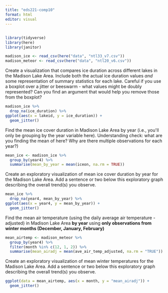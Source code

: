 ```yaml
---
title: "eds221-comp10"
format: html
editor: visual
---
```


## 

```r
library(tidyverse)
library(here)
library(janitor)
```

```r
madison_ice <- read_csv(here("data", "ntl33_v7.csv"))
madison_meteor <- read_csv(here("data", "ntl20_v6.csv"))
```

Create a visualization that compares ice duration across
different lakes in the Madison Lake Area. Include both the actual ice
duration values *and* some representation of summary statistics
for each lake. Careful if you use a boxplot over a jitter or beeswarm -
what values might be doubly represented? Can you find an argument that
would help you remove those from the boxplot?

```r
madison_ice %>% 
  drop_na(ice_duration) %>% 
ggplot(aes(x = lakeid, y = ice_duration)) +
  geom_jitter() 
```

Find the mean ice cover duration in Madison Lake Area by year
(i.e., you\'ll only be grouping by the year variable here). Understanding
check: what are you finding the mean of here? Why are there multiple
observations for each year?)

```r
mean_ice <- madison_ice %>% 
  group_by(year4) %>% 
  summarise(mean_by_year = mean(iceon, na.rm = TRUE))
```

Create an exploratory visualization of mean ice cover duration by
year for the Madison Lake Area. Add a sentence or two below this
exploratory graph describing the overall trend(s) you observe.

```r
mean_ice %>% 
  drop_na(year4, mean_by_year) %>% 
ggplot(aes(x = year4, y = mean_by_year)) +
  geom_jitter()
```

Find the mean air temperature (using the daily average air
temperature - adjusted) in Madison Lake Area **by year**
using **only observations from winter months (December, January,
February)**

```r
mean_airtemp <- madison_meteor %>% 
  group_by(year4) %>% 
  filter(month %in% c(12, 1, 2)) %>% 
  summarise(mean_airadj = mean(ave_air_temp_adjusted, na.rm = "TRUE"))
```

Create an exploratory visualization of mean winter temperatures
for the Madison Lake Area. Add a sentence or two below this exploratory
graph describing the overall trend(s) you observe.

```r
ggplot(data = mean_airtemp, aes(x = month, y = "mean_airadj")) +
  geom_jitter()
```

